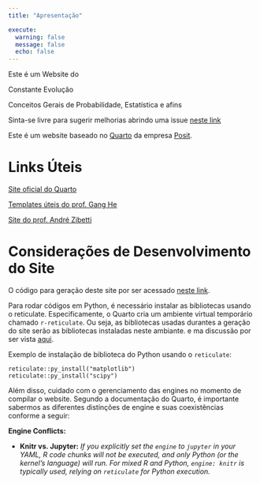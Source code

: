 ```yaml
---
title: "Apresentação"

execute: 
  warning: false
  message: false
  echo: false
---
```


Este é um Website do

Constante Evolução

Conceitos Gerais de Probabilidade, Estatística e afins

Sinta-se livre para sugerir melhorias abrindo uma issue [neste link](https://github.com/renanxcortes/teaching/issues)

Este é um website baseado no [Quarto](https://quarto.org/docs/websites) da empresa [Posit](https://posit.co/).

# Links Úteis

[Site oficial do Quarto](https://quarto.org/docs/websites)

[Templates úteis do prof. Gang He](https://drganghe.github.io/quarto-academic-site-examples.html)

[Site do prof. André Zibetti](https://www.inf.ufsc.br/~andre.zibetti/probabilidade/index.html)

# Considerações de Desenvolvimento do Site

O código para geração deste site por ser acessado [neste link](https://github.com/renanxcortes/teaching).

Para rodar códigos em Python, é necessário instalar as bibliotecas usando o reticulate. Especificamente, o Quarto cria um ambiente virtual temporário chamado `r-reticulate`. Ou seja, as bibliotecas usadas durantes a geração do site serão as bibliotecas instaladas neste ambiante. e ma discussão por ser vista [aqui](https://stackoverflow.com/questions/76745347/how-to-make-quarto-use-the-same-python-environment-that-was-specified-in-rstudio).

Exemplo de instalação de biblioteca do Python usando o `reticulate`:

```         
reticulate::py_install("matplotlib")
reticulate::py_install("scipy")
```

Além disso, cuidado com o gerenciamento das engines no momento de compilar o website. Segundo a documentação do Quarto, é importante sabermos as diferentes distinções de engine e suas coexistências conforme a seguir:

**Engine Conflicts:**

-   **Knitr vs. Jupyter:** *If you explicitly set the `engine` to `jupyter` in your YAML, R code chunks will not be executed, and only Python (or the kernel's language) will run. For mixed R and Python, `engine: knitr` is typically used, relying on `reticulate` for Python execution.*
